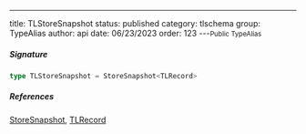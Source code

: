 ---
title: TLStoreSnapshot
status: published
category: tlschema
group: TypeAlias
author: api
date: 06/23/2023
order: 123
---<Small>Public TypeAlias</Small>




##### Signature


```ts
type TLStoreSnapshot = StoreSnapshot<TLRecord>
```

##### References

[StoreSnapshot](/gen/store/StoreSnapshot-type), [TLRecord](/gen/tlschema/TLRecord-type)

